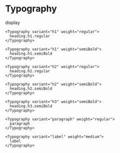 

<Meta title="Semantics/Typography" />

# Typography

<Unstyled>

  <div style={{
    display: 'flex',
    flexDirection: 'column',
    gap: '1rem'
  }}>
    <Typography variant="display" weight="light">
      display
    </Typography>

    <Typography variant="h1" weight="regular">
      heading.h1.regular
    </Typography>

    <Typography variant="h1" weight="semiBold">
      heading.h1.semiBold
    </Typography>

    <Typography variant="h2" weight="regular">
      heading.h2.regular
    </Typography>

    <Typography variant="h2" weight="semiBold">
      heading.h2.semiBold
    </Typography>

    <Typography variant="h3" weight="semiBold">
      heading.h3.semiBold
    </Typography>

    <Typography variant="paragraph" weight="regular">
      paragraph
    </Typography>

    <Typography variant="label" weight="medium">
      label
    </Typography>

  </div>

</Unstyled>
